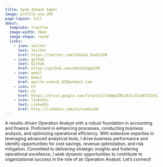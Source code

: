 ```yaml
---
title: Syed Zohaib Iqbal
image: profile_one.JPG
page-layout: full
about:
  template: trestles
  image-width: 20em
  image-shape: round
  links:
    - icon: twitter
      text: Twitter
      href: https://twitter.com/Zohaib_Shah1209
    - icon: github
      text: Github
      href: https://github.com/ZohaibIqbal07
    - icon: email
      text: Email
      href: mailto:zohaib_07@hotmail.com
    - icon: CV
      text: CV
      href: https://drive.google.com/file/d/11faUWp3ZBl2h3cJl1eBTZIiPz2HtzDmR/view?usp=sharing
    - icon: linkedin
      text: LinkedIn
      href: http://linkedin.com/in/szohaibb
---
```


A results-driven Operation Analyst with a robust foundation in accounting and finance. Proficient in enhancing processes, conducting business analysis, and optimizing operational efficiency. With extensive expertise in leveraging advanced analytical tools, I drive business performance and identify opportunities for cost savings, revenue optimization, and risk mitigation. Committed to delivering strategic insights and fostering operational excellence, I seek dynamic opportunities to contribute to organizational success in the role of an Operation Analyst. Let’s connect!
